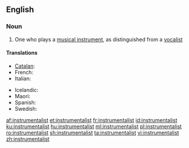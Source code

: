 ==English==

===Noun===
{{en-noun}}

# One who plays a [[musical instrument]], as distinguished from a [[vocalist]]

====Translations====
{{trans-top|one who plays a musical instrument}}
* [[Catalan]]: {{t|ca|instrumentista|m|f}}
* French: {{t+|fr|instrumentiste|m|f}}
* Italian: {{t|it|strumentista|m|f}}
{{trans-mid}}
* Icelandic: {{t|is|hljóðfæraleikari|m}}
* Maori: {{t|mi|kaiwhakatangi}}
* Spanish: {{t|es|instrumentista|m|f}}
* Swedish: {{t|sv|instrumentalist|c}}
{{trans-bottom}}

[[af:instrumentalist]]
[[et:instrumentalist]]
[[fr:instrumentalist]]
[[id:instrumentalist]]
[[ku:instrumentalist]]
[[hu:instrumentalist]]
[[ml:instrumentalist]]
[[pl:instrumentalist]]
[[ro:instrumentalist]]
[[sh:instrumentalist]]
[[ta:instrumentalist]]
[[vi:instrumentalist]]
[[zh:instrumentalist]]